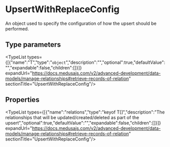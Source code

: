 
# UpsertWithReplaceConfig

An object used to specify the configuration of how the upsert should be performed.

## Type parameters

<TypeList types={[{"name":"T","type":"`object`","description":"","optional":true,"defaultValue":"","expandable":false,"children":[]}]} expandUrl="https://docs.medusajs.com/v2/advanced-development/data-models/manage-relationships#retrieve-records-of-relation" sectionTitle="UpsertWithReplaceConfig"/>

## Properties

<TypeList types={[{"name":"relations","type":"keyof T[]","description":"The relationships that will be updated/created/deleted as part of the upsert","optional":true,"defaultValue":"","expandable":false,"children":[]}]} expandUrl="https://docs.medusajs.com/v2/advanced-development/data-models/manage-relationships#retrieve-records-of-relation" sectionTitle="UpsertWithReplaceConfig"/>
